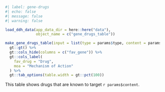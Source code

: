 ```r
#| label: gene-drugs
#| echo: false
#| message: false
#| warning: false

load_ddh_data(app_data_dir = here::here("data"),
              object_name = c("gene_drugs_table"))

make_gene_drugs_table(input = list(type = params$type, content = params$content)) %>% 
  gt::gt() %>% 
  gt::cols_hide(columns = c("fav_gene")) %>% 
  gt::cols_label(
    fav_drug = "Drug", 
    moa = "Mechanism of Action"
  ) %>% 
  gt::tab_options(table.width = gt::pct(100))

```
This table shows drugs that are known to target `r params$content`. 